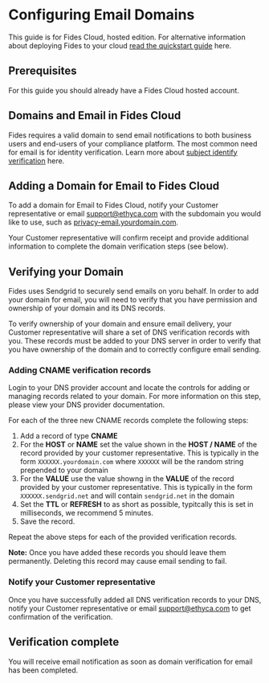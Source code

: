 
# Configuring Email Domains

<Callout emoji="" type="info">This guide is for Fides Cloud, hosted edition. For alternative information about deploying Fides to your cloud [read the quickstart guide](/dev-docs/get-started/) here.</Callout>

## Prerequisites
For this guide you should already have a Fides Cloud hosted account.

## Domains and Email in Fides Cloud
Fides requires a valid domain to send email notifications to both business users and end-users of your compliance platform. The most common need for email is for identity verification.
Learn more about [subject identify verification](/tutorials/privacy-requests-workflow/privacy-requests-submitting-requests#subject-identity-verification) here.

## Adding a Domain for Email to Fides Cloud
To add a domain for Email to Fides Cloud, notify your Customer representative or email support@ethyca.com with the subdomain you would like to use, such as [privacy-email.yourdomain.com](http://privacy-email.yourdomain.com).

Your Customer representative will confirm receipt and provide additional information to complete the domain verification steps (see below).

## Verifying your Domain
Fides uses Sendgrid to securely send emails on yoru behalf. In order to add your domain for email, you will need to verify that you have permission and ownership of your domain and its DNS records. 

To verify ownership of your domain and ensure email delivery, your Customer representative will share a set of DNS verification records with you. These records must be added to your DNS server in order to verify that you have ownership of the domain and to correctly configure email sending.

<Screenshot img="/assets/img/configuration/email-dns-verification.png" description="Email domain name verification - example DNS records" />

### Adding CNAME verification records

Login to your DNS provider account and locate the controls for adding or managing records related to your domain. For more information on this step, please view your DNS provider documentation.

For each of the three new CNAME records complete the following steps:
1. Add a record of type **CNAME**
2. For the **HOST** or **NAME** set the value shown in the **HOST / NAME** of the record provided by your customer representative. This is typically in the form `XXXXXX.yourdomain.com` where `XXXXXX` will be the random string prepended to your domain
3. For the **VALUE** use the value showng in the **VALUE** of the record provided by your customer representative. This is typically in the form `XXXXXX.sendgrid.net` and will contain `sendgrid.net` in the domain
4. Set the **TTL** or **REFRESH** to as short as possible, typitcally this is set in milliseconds, we recommend 5 minutes.
5. Save the record.

Repeat the above steps for each of the provided verification records.

<Callout emoji="" type="error">**Note:** Once you have added these records you should leave them permanently. Deleting this record may cause email sending to fail.</Callout>

### Notify your Customer representative
Once you have successfully added all DNS verification records to your DNS, notify your Customer representative or email support@ethyca.com to get confirmation of the verification.

## Verification complete
You will receive email notification as soon as domain verification for email has been completed.
